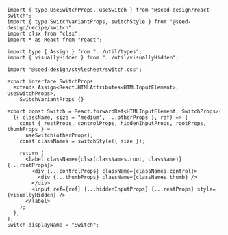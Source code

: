 ```tsx copy filename="switch.tsx"
import { type UseSwitchProps, useSwitch } from "@seed-design/react-switch";
import { type SwitchVariantProps, switchStyle } from "@seed-design/recipe/switch";
import clsx from "clsx";
import * as React from "react";

import type { Assign } from "../util/types";
import { visuallyHidden } from "../util/visuallyHidden";

import "@seed-design/stylesheet/switch.css";

export interface SwitchProps
  extends Assign<React.HTMLAttributes<HTMLInputElement>, UseSwitchProps>,
    SwitchVariantProps {}

export const Switch = React.forwardRef<HTMLInputElement, SwitchProps>(
  ({ className, size = "medium", ...otherProps }, ref) => {
    const { restProps, controlProps, hiddenInputProps, rootProps, thumbProps } =
      useSwitch(otherProps);
    const classNames = switchStyle({ size });

    return (
      <label className={clsx(classNames.root, className)} {...rootProps}>
        <div {...controlProps} className={classNames.control}>
          <div {...thumbProps} className={classNames.thumb} />
        </div>
        <input ref={ref} {...hiddenInputProps} {...restProps} style={visuallyHidden} />
      </label>
    );
  },
);
Switch.displayName = "Switch";

```
